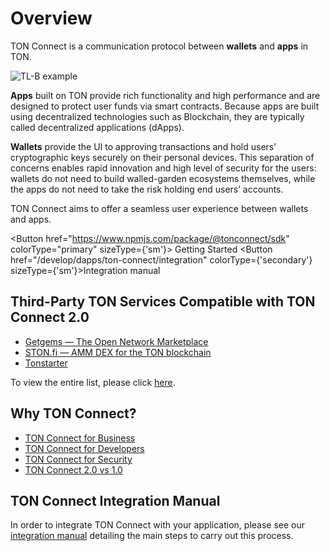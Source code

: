 
# Overview

TON Connect is a communication protocol between **wallets** and **apps** in TON.

![TL-B example](/img/docs/ton-connect/ton-connect-2_1.png?raw=true)

**Apps** built on TON provide rich functionality and high performance and are designed to protect user funds via smart contracts. Because apps are built using decentralized technologies such as Blockchain, they are typically called decentralized applications (dApps).

**Wallets** provide the UI to approving transactions and hold users’ cryptographic keys securely on their personal devices.
This separation of concerns enables rapid innovation and high level of security for the users: wallets do not need to build walled-garden ecosystems themselves, while the apps do not need to take the risk holding end users’ accounts.

TON Connect aims to offer a seamless user experience between wallets and apps.

<Button href="https://www.npmjs.com/package/@tonconnect/sdk"
colorType="primary" sizeType={'sm'}>
Getting Started
</Button>
<Button href="/develop/dapps/ton-connect/integration" colorType={'secondary'} sizeType={'sm'}>Integration manual</Button>

## Third-Party TON Services Compatible with TON Connect 2.0

- [Getgems — The Open Network Marketplace](https://getgems.io/)
- [STON.fi — AMM DEX for the TON blockchain](https://ston.fi/)
- [Tonstarter](http://tonstarter.com/)

To view the entire list, please click [here](https://github.com/ton-community/awesome-ton#ton-services-compatible-with-ton-connect-20).

## Why TON Connect?

- [TON Connect for Business](/develop/dapps/ton-connect/business)
- [TON Connect for Developers](/develop/dapps/ton-connect/developers)
- [TON Connect for Security](/develop/dapps/ton-connect/security)
- [TON Connect 2.0 vs 1.0](/develop/dapps/ton-connect/comparison)

## TON Connect Integration Manual

In order to integrate TON Connect with your application, please see our [integration manual](/develop/dapps/ton-connect/integration) detailing the main steps to carry out this process.
